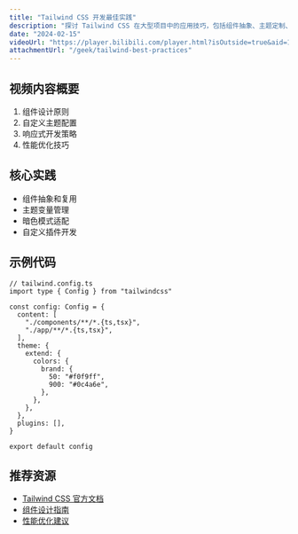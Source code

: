 ```yaml
---
title: "Tailwind CSS 开发最佳实践"
description: "探讨 Tailwind CSS 在大型项目中的应用技巧，包括组件抽象、主题定制、响应式设计等核心概念"
date: "2024-02-15"
videoUrl: "https://player.bilibili.com/player.html?isOutside=true&aid=113645321198974&bvid=BV19jBMYmE98&cid=27322616591&p=1"
attachmentUrl: "/geek/tailwind-best-practices"
---
```


## 视频内容概要

1. 组件设计原则
2. 自定义主题配置
3. 响应式开发策略
4. 性能优化技巧

## 核心实践

- 组件抽象和复用
- 主题变量管理
- 暗色模式适配
- 自定义插件开发

## 示例代码

```tsx
// tailwind.config.ts
import type { Config } from "tailwindcss"

const config: Config = {
  content: [
    "./components/**/*.{ts,tsx}",
    "./app/**/*.{ts,tsx}",
  ],
  theme: {
    extend: {
      colors: {
        brand: {
          50: "#f0f9ff",
          900: "#0c4a6e",
        },
      },
    },
  },
  plugins: [],
}

export default config
```

## 推荐资源

- [Tailwind CSS 官方文档](https://tailwindcss.com/docs)
- [组件设计指南](https://tailwindcss.com/docs/reusing-styles)
- [性能优化建议](https://tailwindcss.com/docs/optimizing-for-production) 